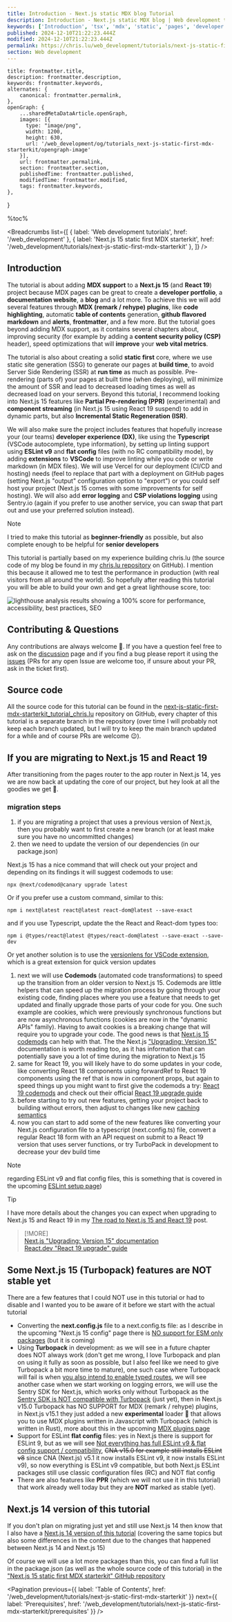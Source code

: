 ```yaml
---
title: Introduction - Next.js static MDX blog Tutorial
description: Introduction - Next.js static MDX blog | Web development tutorials | www.chris.lu
keywords: ['Introduction', 'tsx', 'mdx', 'static', 'pages', 'developer', 'blog', 'nextjs', 'Next.js', 'developer profile', 'markdown']
published: 2024-12-10T21:22:23.444Z
modified: 2024-12-10T21:22:23.444Z
permalink: https://chris.lu/web_development/tutorials/next-js-static-first-mdx-starterkit/introduction
section: Web development
---
```



    title: frontmatter.title,
    description: frontmatter.description,
    keywords: frontmatter.keywords,
    alternates: {
        canonical: frontmatter.permalink,
    },
    openGraph: {
        ...sharedMetaDataArticle.openGraph,
        images: [{
          type: "image/png",
          width: 1200,
          height: 630,
          url: '/web_development/og/tutorials_next-js-static-first-mdx-starterkit/opengraph-image'
        }],
        url: frontmatter.permalink,
        section: frontmatter.section,
        publishedTime: frontmatter.published,
        modifiedTime: frontmatter.modified,
        tags: frontmatter.keywords,
    },
}

%toc%

<article>

<Breadcrumbs list={[
    { label: 'Web development tutorials', href: '/web_development' },
    { label: 'Next.js 15 static first MDX starterkit', href: '/web_development/tutorials/next-js-static-first-mdx-starterkit' },
]} />

# Introduction

The tutorial is about adding **MDX support** to a **Next.js 15** (and **React 19**) project because MDX pages can be great to create a **developer portfolio**, a **documentation website**, a **blog** and a lot more. To achieve this we will add several features through **MDX (remark / rehype) plugins**, like **code highlighting**, automatic **table of contents** generation, **github flavored markdown** and **alerts**, **frontmatter**, and a few more. But the tutorial goes beyond adding MDX support, as it contains several chapters about, improving security (for example by adding a **content security policy (CSP)** header), speed optimizations that will **improve** your **web vital metrics**. 

The tutorial is also about creating a solid **static first** core, where we use static site generation (SSG) to generate our pages at **build time**, to avoid Server Side Rendering (SSR) at **run time** as much as possible. Pre-rendering (parts of) your pages at built time (when deploying), will minimize the amount of SSR and lead to decreased loading times as well as decreased load on your servers. Beyond this tutorial, I recommend looking into Next.js 15 features like **Partial Pre-rendering (PPR)** (experimental) and **component streaming** (in Next.js 15 using React 19 suspend) to add in dynamic parts, but also **Incremental Static Regeneration (ISR)**.

We will also make sure the project includes features that hopefully increase your (our teams) **developer experience (DX)**, like using the **Typescript** (VSCode autocomplete, type information), by setting up linting support using **ESLint v9** and **flat config** files (with no RC compatibility mode), by adding **extensions** to **VSCode** to improve linting while you code or write markdown (in MDX files). We will use Vercel for our deployment (CI/CD and hosting) needs (feel to replace that part with a deployment on GitHub pages (setting Next.js "output" configuration option to "export") or you could self host your project (Next.js 15 comes with some improvements for self hosting). We will also add **error logging** and **CSP violations logging** using Sentry.io (again if you prefer to use another service, you can swap that part out and use your preferred solution instead).

> [!NOTE]  
> I tried to make this tutorial as **beginner-friendly** as possible, but also complete enough to be helpful for **senior developers**

This tutorial is partially based on my experience building chris.lu (the source code of my blog be found in my [chris.lu repository](https://github.com/chrisweb/chris.lu) on GitHub). I mention this because it allowed me to test the performance in production (with real visitors from all around the world). So hopefully after reading this tutorial you will be able to build your own and get a great lighthouse score, too:

![lighthouse analysis results showing a 100% score for performance, accessibility, best practices, SEO](../../../../../public/assets/images/app/web_development/tutorials/next-js-static-first-mdx-starterkit/lighthouse.png)

## Contributing & Questions

Any contributions are always welcome 🙂. If you have a question feel free to ask on the <FontAwesomeIcon icon={faComments} size="1x" color='rgb(255, 0, 170)' /> [discussion](https://github.com/chrisweb/chris.lu/discussions) page and if you find a bug please report it using the <FontAwesomeIcon icon={faBug} size="1x" color='rgb(255, 0, 170)' /> [issues](https://github.com/chrisweb/chris.lu/issues) (PRs for any open Issue are welcome too, if unsure about your PR, ask in the ticket first).

## Source code

All the source code for this tutorial can be found in the [next-js-static-first-mdx-starterkit_tutorial_chris.lu](https://github.com/chrisweb/next-js-static-first-mdx-starterkit_tutorial_chris.lu) repository on GitHub, every chapter of this tutorial is a separate branch in the repository (over time I will probably not keep each branch updated, but I will try to keep the main branch updated for a while and of course PRs are welcome 😉).

## If you are migrating to Next.js 15 and React 19

After transitioning from the pages router to the app router in Next.js 14, yes we are now back at updating the core of our project, but hey look at all the goodies we get 🤩.

### migration steps

1. if you are migrating a project that uses a previous version of Next.js, then you probably want to first create a new branch (or at least make sure you have no uncommitted changes)
1. then we need to update the version of our dependencies (in our package.json)

Next.js 15 has a nice command that will check out your project and depending on its findings it will suggest codemods to use:

```shell
npx @next/codemod@canary upgrade latest
```

Or if you prefer use a custom command, similar to this:

```shell
npm i next@latest react@latest react-dom@latest --save-exact
```

and if you use Typescript, update the the React and React-dom types too:

```shell
npm i @types/react@latest @types/react-dom@latest --save-exact --save-dev
```

Or yet another solution is to use the [versionlens for VSCode extension](https://marketplace.visualstudio.com/items?itemName=pflannery.vscode-versionlens), which is a great extension for quick version updates

1. next we will use **Codemods** (automated code transformations) to speed up the transition from an older version to Next.js 15. Codemods are little helpers that can speed up the migration process by going through your existing code, finding places where you use a feature that needs to get updated and finally upgrade those parts of your code for you. One such example are cookies, which were previously synchronous functions but are now asynchronous functions (cookies are now in the "dynamic APIs" family). Having to await cookies is a breaking change that will require you to upgrade your code. The good news is that [Next.js 15 codemods](https://nextjs.org/docs/app/building-your-application/upgrading/codemods) can help with that. The the Next.js ["Upgrading: Version 15"](https://nextjs.org/docs/app/building-your-application/upgrading/version-15) documentation is worth reading too, as it has information that can potentially save you a lot of time during the migration to Next.js 15
1. same for React 19, you will likely have to do some updates in your code, like converting React 18 components using forwardRef to React 19 components using the ref that is now in component props, but again to speed things up you might want to first give the codemods a try: [React 19 codemods](https://react.dev/blog/2024/04/25/react-19-upgrade-guide#codemods) and check out their official [React 19 upgrade guide](https://react.dev/blog/2024/04/25/react-19-upgrade-guide)
1. before starting to try out new features, getting your project back to building without errors, then adjust to changes like new [caching semantics](https://nextjs.org/blog/next-15#caching-semantics)
1. now you can start to add some of the new features like converting your Next.js configuration file to a typescript (next.config.ts) file, convert a regular React 18 form with an API request on submit to a React 19 version that uses server functions, or try TurboPack in development to decrease your dev build time

> [!NOTE]  
> regarding ESLint v9 and flat config files, this is something that is covered in the upcoming [ESLint setup page](/web_development/tutorials/next-js-static-first-mdx-starterkit/linting-setup-using-eslint))

> [!TIP]  
>  I have more details about the changes you can expect when upgrading to Next.js 15 and React 19 in my [The road to Next.js 15 and React 19](/web_development/posts/road-to-react-19-next-js-15) post.

> [!MORE]  
> [Next.js "Upgrading: Version 15" documentation](https://nextjs.org/docs/app/building-your-application/upgrading/version-15)  
> [React.dev "React 19 upgrade" guide](https://react.dev/blog/2024/04/25/react-19-upgrade-guide)  

## Some Next.js 15 (Turbopack) features are NOT stable yet

There are a few features that I could NOT use in this tutorial or had to disable and I wanted you to be aware of it before we start with the actual tutorial

* Converting the **next.config.js** file to a next.config.ts file: as I describe in the upcoming "Next.js 15 config" page there is [NO support for ESM only packages](/web_development/tutorials/next-js-static-first-mdx-starterkit/next-config#nextconfigts-does-not-yet-support-esm) (but it is coming)
* Using **Turbopack** in development: as we will see in a future chapter does NOT always work (don't get me wrong, I love Turbopack and plan on using it fully as soon as possible, but I also feel like we need to give Turbopack a bit more time to mature), one such case where Turbopack will fail is when [you also intend to enable typed routes](/web_development/tutorials/next-js-static-first-mdx-starterkit/typescript-plugin-and-typed-routes#turbopack-in-nextjs-15-does-not-yet-support-typed-routes), we will see another case when we start working on logging errors, we will use the Sentry SDK for Next.js, which works only without Turbopack as the [Sentry SDK is NOT compatible with Turbopack](/web_development/tutorials/next-js-static-first-mdx-starterkit/error-handling-and-logging#sentry-does-not-yet-support-turbopack) (just yet), then in Next.js v15.0 Turbopack has NO SUPPORT for MDX (remark / rehype) plugins, in Next.js v15.1 they just added a new **experimental** loader 🎉 that allows you to use MDX plugins written in Javascript with Turbopack (which is written in Rust), more about this in the upcoming [MDX plugins page]()
* Support for ESLint **flat config** files: yes in Next.js there is support for ESLint 9, but as we will see [Not everything has full ESLint v9 & flat config support / compatibility](/web_development/tutorials/next-js-static-first-mdx-starterkit/linting-setup-using-eslint#not-everything-is-eslint-v9-and-flat-config-yet), ~~CNA v15.0 for example still installs ESLint v8~~ since CNA (Next.js) v5.1 it now installs ESLint v9, it now installs ESLint v9), so now everything is ESLint v9 compatible, but both Next.js ESLint packages still use classic configuration files (RC) and NOT flat config
* There are also features like **PPR** (which we will not use it in this tutorial) that work already well today but they are **NOT** marked as stable (yet).

## Next.js 14 version of this tutorial

If you don't plan on migrating just yet and still use Next.js 14 then know that I also have a [Next.js 14 version of this tutorial](/web_development/tutorials/next-js-static-mdx-blog) (covering the same topics but also some differences in the content due to the changes that happened between Next.js 14 and Next.js 15)

Of course we will use a lot more packages than this, you can find a full list in the package.json (as well as the whole source code of this tutorial) in the ["Next.js 15 static first MDX starterkit" GitHub repository](https://github.com/chrisweb/next-js-static-first-mdx-starterkit_tutorial_chris.lu)

<Pagination
    previous={{ label: 'Table of Contents', href: '/web_development/tutorials/next-js-static-first-mdx-starterkit' }}
    next={{ label: 'Prerequisites', href: '/web_development/tutorials/next-js-static-first-mdx-starterkit/prerequisites' }}
/>

</article>
